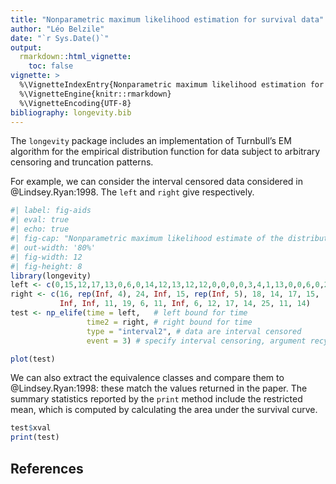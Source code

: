 ```yaml
---
title: "Nonparametric maximum likelihood estimation for survival data"
author: "Léo Belzile"
date: "`r Sys.Date()`"
output: 
  rmarkdown::html_vignette:
    toc: false
vignette: >
  %\VignetteIndexEntry{Nonparametric maximum likelihood estimation for survival data}
  %\VignetteEngine{knitr::rmarkdown}
  %\VignetteEncoding{UTF-8}
bibliography: longevity.bib
---
```


The `longevity` package includes an implementation of Turnbull's EM algorithm for the empirical distribution function for data subject to arbitrary censoring and truncation patterns.


For example, we can consider the interval censored data considered in @Lindsey.Ryan:1998. The `left` and `right` give respectively.

```r
#| label: fig-aids
#| eval: true
#| echo: true
#| fig-cap: "Nonparametric maximum likelihood estimate of the distribution function for the AIDS data"
#| out-width: '80%'
#| fig-width: 12
#| fig-height: 8
library(longevity)
left <- c(0,15,12,17,13,0,6,0,14,12,13,12,12,0,0,0,0,3,4,1,13,0,0,6,0,2,1,0,0,2,0)
right <- c(16, rep(Inf, 4), 24, Inf, 15, rep(Inf, 5), 18, 14, 17, 15,
           Inf, Inf, 11, 19, 6, 11, Inf, 6, 12, 17, 14, 25, 11, 14)
test <- np_elife(time = left,   # left bound for time
                 time2 = right, # right bound for time
                 type = "interval2", # data are interval censored
                 event = 3) # specify interval censoring, argument recycled

plot(test)
```


We can also extract the equivalence classes and compare them to @Lindsey.Ryan:1998: these match the values returned in the paper. The summary statistics reported by the `print` method include the restricted mean, which is computed by calculating the area under the survival curve.

```r
test$xval
print(test)
```



## References

